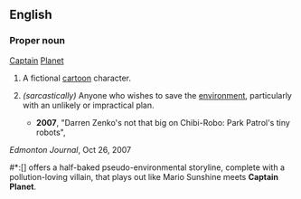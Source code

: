 ==English==
===Proper noun===
[[captain|Captain]] [[planet|Planet]]
#A fictional [[cartoon]] character.
#{{rfv-sense}}''(sarcastically)'' Anyone who wishes to save the [[environment]], particularly with an unlikely or impractical plan.
#*'''2007''', "Darren Zenko's not that big on Chibi-Robo: Park Patrol's tiny robots", 
''Edmonton Journal'', Oct 26, 2007
#*:[] offers a half-baked pseudo-environmental storyline, complete with a pollution-loving villain, that plays out like Mario Sunshine meets '''Captain Planet'''.